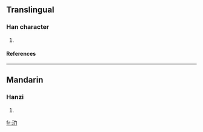 ==Translingual==
===Han character===
{{Han char|rn=96|rad=玉|as=02|sn=6|four=|canj=一土大尸 (MGKS)}}
# {{defn|Han|sort=玉02}}
====References====
{{Han ref|kx=0727.080|dkj=20831|dj=1139.040|hdz=21101.120|uh=738F|ud=29583}}

----
==Mandarin==
===Hanzi===
{{cmn-hanzi|pin=[[lè]] ([[le4]])|wg=le<sup>4</sup>}}
# {{defn|Mandarin}}

[[fr:玏]]